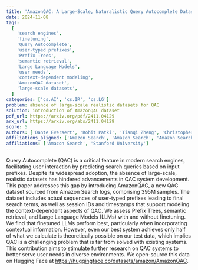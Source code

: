 ```yaml
---
title: 'AmazonQAC: A Large-Scale, Naturalistic Query Autocomplete Dataset'
date: 2024-11-08
tags:
  [
    'search engines',
    'finetuning',
    'Query Autocomplete',
    'user-typed prefixes',
    'Prefix Trees',
    'semantic retrieval',
    'Large Language Models',
    'user needs',
    'context-dependent modeling',
    'AmazonQAC dataset',
    'large-scale datasets',
  ]
categories: ['cs.AI', 'cs.IR', 'cs.LG']
problem: absence of large-scale realistic datasets for QAC
solution: introduction of AmazonQAC dataset
pdf_url: https://arxiv.org/pdf/2411.04129
arx_url: https://arxiv.org/abs/2411.04129
score: 5
authors: ['Dante Everaert', 'Rohit Patki', 'Tianqi Zheng', 'Christopher Potts']
affiliations_aligned: ['Amazon Search', 'Amazon Search', 'Amazon Search', 'Stanford University']
affiliations: ['Amazon Search', 'Stanford University']
---
```


Query Autocomplete (QAC) is a critical feature in modern search engines, facilitating user interaction by predicting search queries based on input prefixes. Despite its widespread adoption, the absence of large-scale, realistic datasets has hindered advancements in QAC system development. This paper addresses this gap by introducing AmazonQAC, a new QAC dataset sourced from Amazon Search logs, comprising 395M samples. The dataset includes actual sequences of user-typed prefixes leading to final search terms, as well as session IDs and timestamps that support modeling the context-dependent aspects of QAC. We assess Prefix Trees, semantic retrieval, and Large Language Models (LLMs) with and without finetuning. We find that finetuned LLMs perform best, particularly when incorporating contextual information. However, even our best system achieves only half of what we calculate is theoretically possible on our test data, which implies QAC is a challenging problem that is far from solved with existing systems. This contribution aims to stimulate further research on QAC systems to better serve user needs in diverse environments. We open-source this data on Hugging Face at https://huggingface.co/datasets/amazon/AmazonQAC.
